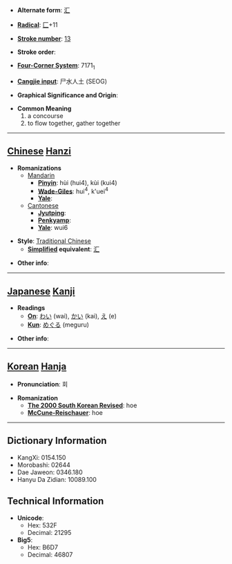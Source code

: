 * '''Alternate form''': [[汇]]

* '''[[Wiktionary:Chinese radical index| Radical]]''': [[Wiktionary:Chinese radical index 匚|匚]]+11

* '''[[Wiktionary:Chinese total strokes index|Stroke number]]''': [[Wiktionary:Chinese total strokes index 13|13]]

* '''Stroke order''': 

* '''[[Wiktionary:Chinese four corner index|Four-Corner System]]''': 7171<sub>1</sub>

* '''[[Wiktionary:Chinese Cangjie index|Cangjie input]]''': 尸水人土 (SEOG)

* '''Graphical Significance and Origin''': 

* '''Common Meaning'''
*#a concourse
*# to flow together, gather together


----

== [[Chinese]] [[Hanzi]] ==

* '''Romanizations'''
** [[Mandarin]]
*** '''[[Pinyin]]''': hùi (hui4), kùi (kui4)
*** '''[[Wade-Giles]]''': hui<sup>4</sup>, k'uei<sup>4</sup>
*** '''[[Yale]]''': 
**[[Cantonese]]
***'''[[Jyutping]]''':
***'''[[Penkyamp]]''': 
***'''[[Yale]]''': wui6

* '''Style''': [[Traditional Chinese]] 
** '''[[Simplified Chinese|Simplified]] equivalent''': [[汇]]

* '''Other info''': 

----

== [[Japanese]] [[Kanji]] ==

* '''Readings'''
** '''[[On]]''': [[わい]] (wai), [[かい]] (kai), [[え]] (e)
** '''[[Kun]]''': [[めぐる]] (meguru)

* '''Other info''':  

----

== [[Korean]] [[Hanja]] ==

* '''Pronunciation''': 회

* '''Romanization'''
** '''[[The 2000 South Korean Revised Romanization|The 2000 South Korean Revised]]''': hoe
** '''[[McCune-Reischauer]]''': hoe

----

== Dictionary Information ==

* KangXi: 0154.150
* Morobashi: 02644
* Dae Jaweon: 0346.180
* Hanyu Da Zidian: 10089.100

== Technical Information ==

* '''Unicode''':
** Hex: 532F
** Decimal: 21295
* '''Big5''':
** Hex: B6D7
** Decimal: 46807